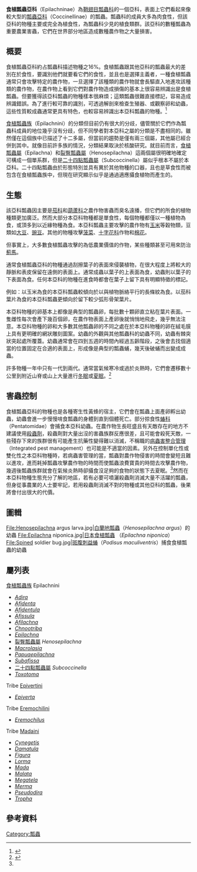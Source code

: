 {{Automatic taxobox
| image = Epilachna varivestis.jpg
| image caption = [[墨西哥豆甲蟲|墨西哥豆甲蟲]] (''Epilachna varivestis'')
| taxon = Epilachninae
| authority = [[Étienne_Mulsant|Mulsant]], 1846
| subdivision ranks = [[族_(生物學)|族]]
| subdivision = 
*[[食植瓢蟲族|食植瓢蟲族]] Epilachnini
*[[Epivertini|Epivertini]]
*[[Eremochilini|Eremochilini]]
*[[Madaini|Madaini]]
}}
'''食植瓢蟲亞科'''（Epilachninae）為[[鞘翅目|鞘翅目]][[瓢蟲科|瓢蟲科]]的一個亞科，表面上它們看起來像較大型的[[瓢蟲亞科|瓢蟲亞科]]（Coccinellinae）的瓢蟲。瓢蟲科的成員大多為肉食性，但該亞科的物種主要或完全為植食性，為瓢蟲科少見的植食類群。該亞科的數種瓢蟲為重要農業害蟲，它們在世界部分地區造成數種農作物之大量損害。

== 概要 ==
食植瓢蟲亞科約占瓢蟲科描述物種之16%。食植瓢蟲跟其他亞科的瓢蟲最大的差別在於食性，要識別他們就要看它們的食性，並且也是選擇主義者，一種食植瓢蟲通常只會攻擊特定的農作物，一旦選擇了該種類的農作物就會長驅直入地進攻該種類的農作物，在農作物上看到它們對農作物造成損傷的基本上很容易辨識出是食植瓢蟲。但要獲得該亞科瓢蟲的物種樣本很麻煩；這類瓢蟲很難直接標記，容易造成辨識錯誤。為了進行較可靠的識別，可透過解剖來檢查生殖器、或觀察卵和幼蟲，這些性質較成蟲通常更具有特色，也較容易辨識出本亞科瓢蟲的物種。<ref>{{Cite journal|title=The biology and external morphology of the larvae of Epilachninae (Coleoptera, Coccinellidae)|last=A. P. Kapur|journal=[[Bulletin_of_Entomological_Research|Bulletin of Entomological Research]]|issue=1|doi=10.1017/S0007485300027565|year=1950|volume=41|pages=161–208}}</ref>

[[食植瓢蟲族|食植瓢蟲族]]（Epilachnini）的分類但目前仍有很大的分歧，儘管關於它們作為瓢蟲科成員的地位幾乎沒有分歧，但不同學者對本亞科之屬的分類是不盡相同的。雖然僅在這個族中已描述了十二多屬，但當前的趨勢是僅有兩三個屬，其他屬已經合併到其中。就像目前許多族的情況，分類結果取決於核酸研究。就目前而言，[[食植瓢蟲屬|食植瓢蟲屬]]（Epilachna）和[[裂臀瓢蟲屬|裂臀瓢蟲屬]]（Henosepilachna）這兩個屬很明確地確定可構成一個單系群，但是[[二十四點瓢蟲|二十四點瓢蟲屬]]（Subcoccinella）屬似乎根本不屬於本亞科。二十四點瓢蟲由於形態特別並具有異於其他物種的口器，且也是草食性而被包含在食植瓢蟲族中，但現在研究顯示似乎是通過適應攝食植物而產生的。

== 生態 ==
該亞科瓢蟲因主要是[[茄科|茄科]]和[[葫蘆科|葫蘆科]]之農作物害蟲而臭名遠播，但它們的所食的植物種類更加廣泛。然而大部分本亞科物種都是單食性，每個物種都僅以一種植物為食，或頂多到以近緣物種為食。本亞科瓢蟲主要攻擊的農作物有[[玉米|玉米]]等穀物類，豆類如[[大豆|大豆]]、[[豌豆|豌豆]]。其他的物種攻擊[[菠菜|菠菜]]、[[十字花科|十字花科]]作物和[[棉花|棉花]]。

但事實上，大多數食植瓢蟲攻擊的為低農業價值的作物，某些種類甚至可用來防治[[薊馬|薊馬]]。

通常食植瓢蟲亞科的物種通過刮擦葉子的表面來侵襲植物，在很大程度上將較大的靜脈和表皮保留在遠側的表面上。通常成蟲以葉子的上表面為食，幼蟲則以葉子的下表面為食。任何本亞科的物種在進食時都會在葉子上留下具有明顯特徵的標記。

例如：以玉米為食的本亞科瓢蟲較傾向於以與植物脈絡平行的長條紋為食。以茄科葉片為食的本亞科瓢蟲更傾向於留下較少弧形骨架葉片。

本亞科物種的卵基本上都像是典型的瓢蟲卵，每批數十顆卵直立粘在葉片表面。一隻雌性每次會產下幾百個卵，在農作物表面上產卵後就悄悄地飛走，幾乎無法注意。本亞科物種的卵和大多數其他瓢蟲卵的不同之處在於本亞科物種的卵在絨毛膜上具有更明確的網狀雕刻圖案。幼蟲的外觀與其他瓢蟲科的幼蟲不同，幼蟲有棘突狀突起處所覆蓋。幼蟲通常會在四到五週的時間內經過五齡階段，之後會去找個適當的位置固定在合適的表面上，形成像是典型的瓢蟲蛹，幾天後破蛹而出變成成蟲。

許多物種一年中只有一代到兩代。通常當氣候寒冷或過於炎熱時，它們會遷移數十公里到附近山脊或山上大量進行[[冬眠|冬眠]]或[[夏眠|夏眠]]。<ref name="isbn0-409-08398-4">{{Cite book|last=D. R. Annecke|last2=V. C. Moran|title=Insects and mites of cultivated plants in South Africa|publisher=Butterworths|location=London|year=1982|pages=|isbn=0-409-08398-4}}</ref>

== 害蟲控制 ==
食植瓢蟲亞科的物種也是各種寄生性黃蜂的宿主，它們會在瓢蟲上面產卵孵出幼蟲，幼蟲會進一步慢慢啃食瓢蟲的身體到直到個體死亡。部分掠食性[[蝽科|蝽科]]（Pentatomidae）會捕食本亞科幼蟲。在農作物生長旺盛且有天敵存在的地方不建議使用[[殺蟲劑|殺蟲劑]]，殺蟲劑對大量出沒的害蟲族群反應很差，且可能會殺死天敵，一些殘存下來的族群很有可能產生抗藥性變得難以消滅，不稱職的[[病蟲害整合管理|病蟲害整合管理]]（Integrated pest management）也可能是不適當的因素。另外在控制單化性或雙化性之本亞科物種時，若病蟲害管理的當，瓢蟲對農作物侵害的時間會變短且難以進攻，進而耗掉瓢蟲攻擊農作物的時間而使瓢蟲浪費寶貴的時間去攻擊農作物，幾週後瓢蟲族群就會在氣候炎熱時卻攝食沒足夠的食物的狀態下去夏眠。<ref name="isbn0-409-08398-4"/>然而在本亞科物種生態充分了解的地區，若有必要可噴灑殺蟲劑消滅大量不活躍的瓢蟲，但身從事農業的人士要牢記，若用殺蟲劑消滅不對的物種或其他亞科的瓢蟲，後果將會付出很大的代價。

== 圖輯 ==
<gallery>
File:Henosepilachna argus larva.jpg|[[白蘭地瓢蟲|白蘭地瓢蟲]]（''Henosepilachna argus''）的幼蟲 
File:Epilachna niponica.jpg|[[日本食植瓢蟲|日本食植瓢蟲]] （''Epilachna niponica''）
File:Spined soldier bug.jpg|[[斑腹刺益蝽|斑腹刺益蝽]]（''Podisus maculiventris''）捕食食植瓢蟲的幼蟲
</gallery><div>

== 屬列表 ==
{{Col-begin|width=70%}}
{{Col-2}}
[[食植瓢蟲族|食植瓢蟲族]] Epilachnini
*''[[Adira_(genus)|Adira]]''
*''[[Afidenta|Afidenta]]''
*''[[Afidentula|Afidentula]]''
*''[[Afissula|Afissula]]''
*''[[Afilachna|Afilachna]]''
*''[[Chnootriba|Chnootriba]]''
*''[[Epilachna|Epilachna]]''<!-- Biotropica39:555. -->
*[[裂臀瓢蟲屬|裂臀瓢蟲屬]] ''Henosepilachna''
*''[[Macrolasia|Macrolasia]]''
*''[[Papuaepilachna|Papuaepilachna]]''
*''[[Subafissa|Subafissa]]''
*[[二十四點瓢蟲屬|二十四點瓢蟲屬]] ''Subcoccinella''
*''[[Toxotoma|Toxotoma]]''

Tribe [[Epivertini|Epivertini]]
*''[[Epiverta|Epiverta]]''

{{Col-2}}
Tribe [[Eremochilini|Eremochilini]]
*''[[Eremochilus|Eremochilus]]''

Tribe [[Madaini|Madaini]]
*''[[Cynegetis|Cynegetis]]''
*''[[Damatula|Damatula]]''
*''[[Figura_(genus)|Figura]]''
*''[[Lorma|Lorma]]''
*''[[Mada_(genus)|Mada]]''
*''[[Malata_(genus)|Malata]]''
*''[[Megatela|Megatela]]''
*''[[Merma|Merma]]''
*''[[Pseudodira|Pseudodira]]''
*''[[Tropha|Tropha]]''

{{Col-end}}
</div>

== 參考資料 ==
{{Reflist}}
{{Taxonbar|from=Q3726902}}

[[Category:瓢蟲|Category:瓢蟲]]